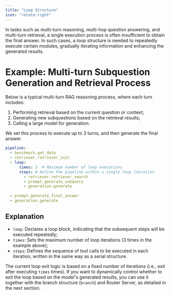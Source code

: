 ```yaml
---
title: "Loop Structure"
icon: "rotate-right"
---
```


In tasks such as multi-turn reasoning, multi-hop question answering, and multi-turn retrieval, a single execution process is often insufficient to obtain the final answer. In such cases, a loop structure is needed to repeatedly execute certain modules, gradually iterating information and enhancing the generated results.

# Example: Multi-turn Subquestion Generation and Retrieval Process

Below is a typical multi-turn RAG reasoning process, where each turn includes:

1. Performing retrieval based on the current question or context;
2. Generating new subquestions based on the retrieval results;
3. Calling a large model for generation.

We set this process to execute up to 3 turns, and then generate the final answer.

```yaml
pipeline:
  - benchmark.get_data
  - retriever.retriever_init
  - loop:
      times: 3  # Maximum number of loop executions       
      steps: # Define the pipeline within a single loop iteration
        - retriever.retriever_search
        - prompt.generate_subquery
        - generation.generate
        
  - prompt.generate_final_answer
  - generation.generate
```

## Explanation

- `loop`: Declares a loop block, indicating that the subsequent steps will be executed repeatedly;
- `times`: Sets the maximum number of loop iterations (3 times in the example above);
- `steps`: Defines the sequence of tool calls to be executed in each iteration, written in the same way as a serial structure.

The current loop exit logic is based on a fixed number of iterations (i.e., exit after executing `times` times). If you want to dynamically control whether to exit the loop based on the model's generated results, you can use it together with the branch structure (`branch`) and Router Server, as detailed in the next section.